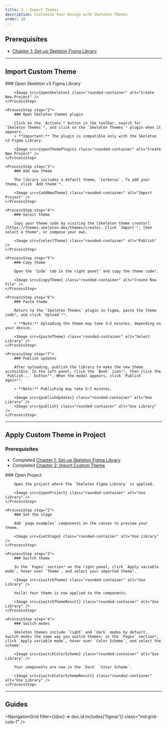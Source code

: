 ```yaml
---
title: 2 - Import Themes
description: Customize Your Design with Skeleton Themes
order: 10
---
```




## Prerequisites

- [Chapter 1: Set-up Skeleton Figma Library](chapter-1)

---

## Import Custom Theme

<Process>
    <ProcessStep step="1">
        ### Open Skeleton v3 Figma Library

        <Image src={openSkeleton} class="rounded-container" alt="Create New Project" />
    </ProcessStep>

    <ProcessStep step="2">
        ### Open Skeleton themes plugin

        Click on the `Actions`¹ button in the toolbar, search for `Skeleton Themes`², and click on the `Skeleton Themes`³ plugin when it appears.
        > **Important:** The plugin is compatible only with the Skeleton v3 Figma Library.

        <Image src={openThemePlugin} class="rounded-container" alt="Create New Project" />
    </ProcessStep>

    <ProcessStep step="3">
        ### Add new theme

        The library includes a default theme, `Cerberus`. To add your theme, click `Add theme`⁴.

        <Image src={addNewTheme} class="rounded-container" alt="Import Project" />
    </ProcessStep>

    <ProcessStep step="4">
        ### Select theme

        Copy your theme code by visiting the [Skeleton theme creator](https://themes.skeleton.dev/themes/create). Click `Import`⁵, then select a theme⁶, or compose your own.

        <Image src={selectTheme} class="rounded-container" alt="Publish" />
    </ProcessStep>

    <ProcessStep step="5">
        ### Copy theme

        Open the `Code` tab in the right panel⁷ and copy the theme code⁸.

        <Image src={copyTheme} class="rounded-container" alt="Create New File" />
    </ProcessStep>

    <ProcessStep step="6">
        ### Paste theme

        Return to the `Skeleton Themes` plugin in Figma, paste the theme code⁹, and click `Upload`¹⁰.

        > **Note:** Uploading the theme may take 3–5 minutes, depending on your device.

        <Image src={pasteTheme} class="rounded-container" alt="Select Library" />
    </ProcessStep>

    <ProcessStep step="7">
        ### Publish updates

        After uploading, publish the library to make the new theme accessible. In the left panel, click the `Book` icon¹¹, then click the `Publish...` button¹². When the modal appears, click `Publish` again¹³.

        > **Note:** Publishing may take 5–7 minutes.

        <Image src={publishUpdates} class="rounded-container" alt="Use Library" />
        <Image src={publish} class="rounded-container" alt="Use Library" />
    </ProcessStep>

</Process>

---

## Apply Custom Theme in Project

### Prerequisites

- Completed [Chapter 1: Set-up Skeleton Figma Library](chapter-1#how-to-install-the-figma-library)
- Completed [Chapter 2: Import Custom Theme](#import-custom-theme)

<Process>
    <ProcessStep step="1">
        ### Open Project

        Open the project where the `Skeleton Figma Library` is applied.

        <Image src={openProject} class="rounded-container" alt="Use Library" />
    </ProcessStep>

    <ProcessStep step="2">
        ### Set the stage

        Add `page examples` components on the canvas to preview your theme.

        <Image src={setStage} class="rounded-container" alt="Use Library" />
    </ProcessStep>

    <ProcessStep step="3">
        ### Switch theme

        In the `Pages` section⁴ on the right panel, click `Apply variable mode`, hover over `Theme`, and select your imported theme⁵.

        <Image src={switchTheme} class="rounded-container" alt="Use Library" />

        Voilà! Your theme is now applied to the components.

        <Image src={switchThemeResult} class="rounded-container" alt="Use Library" />
    </ProcessStep>

    <ProcessStep step="4">
        ### Switch modes

        Skeleton themes include `light` and `dark` modes by default. Switch modes the same way you switch themes: in the `Pages` section⁶, click `Apply variable mode`, hover over `Color Scheme`, and select the scheme⁷.

        <Image src={switchColorScheme} class="rounded-container" alt="Use Library" />

        Your components are now in the `Dark` `Color Scheme`.

        <Image src={switchColorSchemeResult} class="rounded-container" alt="Use Library" />
    </ProcessStep>

</Process>

---

## Guides

<NavigationGrid filter={(doc) => doc.id.includes('figma/')} class="md:grid-cols-1" />
